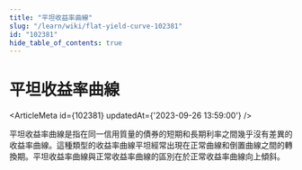 ```yaml
---
title: "平坦收益率曲線"
slug: "/learn/wiki/flat-yield-curve-102381"
id: "102381"
hide_table_of_contents: true
---
```



# 平坦收益率曲線

<ArticleMeta id={102381} updatedAt={'2023-09-26 13:59:00'} />
<div className='border-solid border-b border-t-0 my-4 border-[var(--ifm-color-gray-300)]' />

平坦收益率曲線是指在同一信用質量的債券的短期和長期利率之間幾乎沒有差異的收益率曲線。這種類型的收益率曲線平坦經常出現在正常曲線和倒置曲線之間的轉換期。平坦收益率曲線與正常收益率曲線的區別在於正常收益率曲線向上傾斜。
